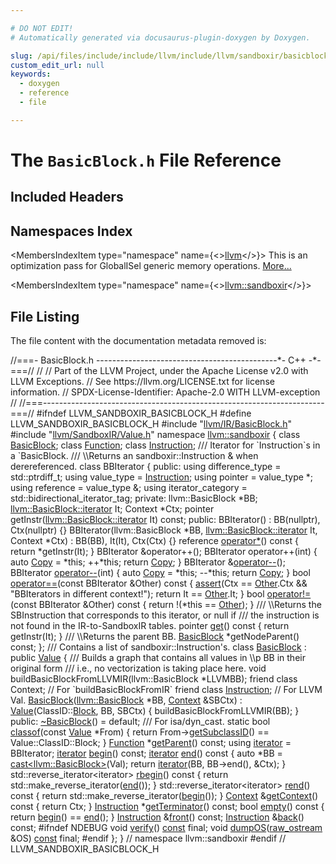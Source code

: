 ```yaml
---

# DO NOT EDIT!
# Automatically generated via docusaurus-plugin-doxygen by Doxygen.

slug: /api/files/include/include/llvm/include/llvm/sandboxir/basicblock-h
custom_edit_url: null
keywords:
  - doxygen
  - reference
  - file

---
```





# The `BasicBlock.h` File Reference

<DoxygenPage pluginConfig={pluginConfig}>



## Included Headers

<IncludesList>
<IncludesListItem
  filePath="llvm/IR/BasicBlock.h"
  permalink="/docs/api/files/include/include/llvm/include/llvm/ir/basicblock-h"
  isLocal="true" />
<IncludesListItem
  filePath="llvm/SandboxIR/Value.h"
  permalink="/docs/api/files/include/include/llvm/include/llvm/sandboxir/value-h"
  isLocal="true" />
</IncludesList>

## Namespaces Index

<MembersIndex>

<MembersIndexItem
  type="namespace"
  name={<><a href="/docs/api/namespaces/llvm">llvm</a></>}>
This is an optimization pass for GlobalISel generic memory operations. <a href="/docs/api/namespaces/llvm/#details">More...</a>
</MembersIndexItem>

<MembersIndexItem
  type="namespace"
  name={<><a href="/docs/api/namespaces/llvm/sandboxir">llvm::sandboxir</a></>}>
</MembersIndexItem>

</MembersIndex>


## File Listing

The file content with the documentation metadata removed is:

<ProgramListing>

<Link id="l00001" /><CodeLine lineNumber="1"><Highlight kind="comment">//===- BasicBlock.h ---------------------------------------------&#42;- C++ -&#42;-===//</Highlight><Highlight kind="normal"></Highlight></CodeLine>
<Link id="l00002" /><CodeLine lineNumber="2"><Highlight kind="normal"></Highlight><Highlight kind="comment">//</Highlight><Highlight kind="normal"></Highlight></CodeLine>
<Link id="l00003" /><CodeLine lineNumber="3"><Highlight kind="normal"></Highlight><Highlight kind="comment">// Part of the LLVM Project, under the Apache License v2.0 with LLVM Exceptions.</Highlight><Highlight kind="normal"></Highlight></CodeLine>
<Link id="l00004" /><CodeLine lineNumber="4"><Highlight kind="normal"></Highlight><Highlight kind="comment">// See https://llvm.org/LICENSE.txt for license information.</Highlight><Highlight kind="normal"></Highlight></CodeLine>
<Link id="l00005" /><CodeLine lineNumber="5"><Highlight kind="normal"></Highlight><Highlight kind="comment">// SPDX-License-Identifier: Apache-2.0 WITH LLVM-exception</Highlight><Highlight kind="normal"></Highlight></CodeLine>
<Link id="l00006" /><CodeLine lineNumber="6"><Highlight kind="normal"></Highlight><Highlight kind="comment">//</Highlight><Highlight kind="normal"></Highlight></CodeLine>
<Link id="l00007" /><CodeLine lineNumber="7"><Highlight kind="normal"></Highlight><Highlight kind="comment">//===----------------------------------------------------------------------===//</Highlight><Highlight kind="normal"></Highlight></CodeLine>
<Link id="l00008" /><CodeLine lineNumber="8"><Highlight kind="normal"></Highlight></CodeLine>
<Link id="l00009" /><CodeLine lineNumber="9"><Highlight kind="normal"></Highlight><Highlight kind="preprocessor">#ifndef LLVM&#95;SANDBOXIR&#95;BASICBLOCK&#95;H</Highlight><Highlight kind="normal"></Highlight></CodeLine>
<Link id="l00010" /><CodeLine lineNumber="10"><Highlight kind="normal"></Highlight><Highlight kind="preprocessor">#define LLVM&#95;SANDBOXIR&#95;BASICBLOCK&#95;H</Highlight><Highlight kind="normal"></Highlight></CodeLine>
<Link id="l00011" /><CodeLine lineNumber="11"><Highlight kind="normal"></Highlight></CodeLine>
<Link id="l00012" /><CodeLine lineNumber="12"><Highlight kind="normal"></Highlight><Highlight kind="preprocessor">#include &quot;<a href="/docs/api/files/include/include/llvm/include/llvm/ir/basicblock-h">llvm/IR/BasicBlock.h</a>&quot;</Highlight><Highlight kind="normal"></Highlight></CodeLine>
<Link id="l00013" /><CodeLine lineNumber="13"><Highlight kind="normal"></Highlight><Highlight kind="preprocessor">#include &quot;<a href="/docs/api/files/include/include/llvm/include/llvm/sandboxir/value-h">llvm/SandboxIR/Value.h</a>&quot;</Highlight><Highlight kind="normal"></Highlight></CodeLine>
<Link id="l00014" /><CodeLine lineNumber="14"><Highlight kind="normal"></Highlight></CodeLine>
<Link id="l00015" /><CodeLine lineNumber="15"><Highlight kind="normal"></Highlight><Highlight kind="keyword">namespace </Highlight><Highlight kind="normal"><a href="/docs/api/namespaces/llvm/sandboxir">llvm::sandboxir</a> &#123;</Highlight></CodeLine>
<Link id="l00016" /><CodeLine lineNumber="16"><Highlight kind="normal"></Highlight></CodeLine>
<Link id="l00017" /><CodeLine lineNumber="17"><Highlight kind="normal"></Highlight><Highlight kind="keyword">class </Highlight><Highlight kind="normal"><a href="/docs/api/namespaces/llvm/sandboxir/#a60f87746e4945fda7ea3d5a983c9b62c">BasicBlock</a>;</Highlight></CodeLine>
<Link id="l00018" /><CodeLine lineNumber="18"><Highlight kind="normal"></Highlight><Highlight kind="keyword">class </Highlight><Highlight kind="normal"><a href="/docs/api/classes/llvm/sandboxir/function">Function</a>;</Highlight></CodeLine>
<Link id="l00019" /><CodeLine lineNumber="19"><Highlight kind="normal"></Highlight><Highlight kind="keyword">class </Highlight><Highlight kind="normal"><a href="/docs/api/classes/llvm/sandboxir/instruction">Instruction</a>;</Highlight></CodeLine>
<Link id="l00020" /><CodeLine lineNumber="20"><Highlight kind="normal"></Highlight><Highlight kind="comment"></Highlight></CodeLine>
<Link id="l00021" /><CodeLine lineNumber="21"><Highlight kind="comment">/// Iterator for &#96;Instruction&#96;s in a &#96;BasicBlock.</Highlight></CodeLine>
<Link id="l00022" /><CodeLine lineNumber="22"><Highlight kind="comment">/// \\Returns an sandboxir::Instruction &amp; when derereferenced.</Highlight><Highlight kind="normal"></Highlight></CodeLine>
<Link id="l00023" /><CodeLine lineNumber="23"><Highlight kind="normal"></Highlight><Highlight kind="keyword">class </Highlight><Highlight kind="normal">BBIterator &#123;</Highlight></CodeLine>
<Link id="l00024" /><CodeLine lineNumber="24"><Highlight kind="normal"></Highlight><Highlight kind="keyword">public</Highlight><Highlight kind="normal">:</Highlight></CodeLine>
<Link id="l00025" /><CodeLine lineNumber="25"><Highlight kind="normal">  </Highlight><Highlight kind="keyword">using </Highlight><Highlight kind="normal">difference&#95;type = std::ptrdiff&#95;t;</Highlight></CodeLine>
<Link id="l00026" /><CodeLine lineNumber="26"><Highlight kind="normal">  </Highlight><Highlight kind="keyword">using </Highlight><Highlight kind="normal">value&#95;type = <a href="/docs/api/namespaces/llvm/sandboxir/#a75d3582b0f0bc7a5123de92ada301e97">Instruction</a>;</Highlight></CodeLine>
<Link id="l00027" /><CodeLine lineNumber="27"><Highlight kind="normal">  </Highlight><Highlight kind="keyword">using </Highlight><Highlight kind="normal">pointer = value&#95;type &#42;;</Highlight></CodeLine>
<Link id="l00028" /><CodeLine lineNumber="28"><Highlight kind="normal">  </Highlight><Highlight kind="keyword">using </Highlight><Highlight kind="normal">reference = value&#95;type &amp;;</Highlight></CodeLine>
<Link id="l00029" /><CodeLine lineNumber="29"><Highlight kind="normal">  </Highlight><Highlight kind="keyword">using </Highlight><Highlight kind="normal">iterator&#95;category = std::bidirectional&#95;iterator&#95;tag;</Highlight></CodeLine>
<Link id="l00030" /><CodeLine lineNumber="30"><Highlight kind="normal"></Highlight></CodeLine>
<Link id="l00031" /><CodeLine lineNumber="31"><Highlight kind="normal"></Highlight><Highlight kind="keyword">private</Highlight><Highlight kind="normal">:</Highlight></CodeLine>
<Link id="l00032" /><CodeLine lineNumber="32"><Highlight kind="normal">  llvm::BasicBlock &#42;BB;</Highlight></CodeLine>
<Link id="l00033" /><CodeLine lineNumber="33"><Highlight kind="normal">  <a href="/docs/api/classes/llvm/basicblock/#a98c0a84a5dfa8bce341c829709f171e5">llvm::BasicBlock::iterator</a> It;</Highlight></CodeLine>
<Link id="l00034" /><CodeLine lineNumber="34"><Highlight kind="normal">  Context &#42;Ctx;</Highlight></CodeLine>
<Link id="l00035" /><CodeLine lineNumber="35"><Highlight kind="normal">  pointer getInstr(<a href="/docs/api/classes/llvm/basicblock/#a98c0a84a5dfa8bce341c829709f171e5">llvm::BasicBlock::iterator</a> It) </Highlight><Highlight kind="keyword">const</Highlight><Highlight kind="normal">;</Highlight></CodeLine>
<Link id="l00036" /><CodeLine lineNumber="36"><Highlight kind="normal"></Highlight></CodeLine>
<Link id="l00037" /><CodeLine lineNumber="37"><Highlight kind="normal"></Highlight><Highlight kind="keyword">public</Highlight><Highlight kind="normal">:</Highlight></CodeLine>
<Link id="l00038" /><CodeLine lineNumber="38"><Highlight kind="normal">  BBIterator() : BB(nullptr), Ctx(nullptr) &#123;&#125;</Highlight></CodeLine>
<Link id="l00039" /><CodeLine lineNumber="39"><Highlight kind="normal">  BBIterator(llvm::BasicBlock &#42;BB, <a href="/docs/api/classes/llvm/basicblock/#a98c0a84a5dfa8bce341c829709f171e5">llvm::BasicBlock::iterator</a> It, Context &#42;Ctx)</Highlight></CodeLine>
<Link id="l00040" /><CodeLine lineNumber="40"><Highlight kind="normal">      : BB(BB), It(It), Ctx(Ctx) &#123;&#125;</Highlight></CodeLine>
<Link id="l00041" /><CodeLine lineNumber="41"><Highlight kind="normal">  reference <a href="/docs/api/namespaces/llvm/#a2366b4a30c90d2207626fb717dfb778d">operator&#42;</a>()</Highlight><Highlight kind="keyword"> const </Highlight><Highlight kind="normal">&#123; </Highlight><Highlight kind="keywordflow">return</Highlight><Highlight kind="normal"> &#42;getInstr(It); &#125;</Highlight></CodeLine>
<Link id="l00042" /><CodeLine lineNumber="42"><Highlight kind="normal">  BBIterator &amp;operator++();</Highlight></CodeLine>
<Link id="l00043" /><CodeLine lineNumber="43"><Highlight kind="normal">  BBIterator operator++(</Highlight><Highlight kind="keywordtype">int</Highlight><Highlight kind="normal">) &#123;</Highlight></CodeLine>
<Link id="l00044" /><CodeLine lineNumber="44"><Highlight kind="normal">    </Highlight><Highlight kind="keyword">auto</Highlight><Highlight kind="normal"> <a href="/docs/api/namespaces/llvm/codeview/#ad37302702bbcf0028581d2655698c27aa5fb63579fc981698f97d55bfecb213ea">Copy</a> = &#42;</Highlight><Highlight kind="keyword">this</Highlight><Highlight kind="normal">;</Highlight></CodeLine>
<Link id="l00045" /><CodeLine lineNumber="45"><Highlight kind="normal">    ++&#42;</Highlight><Highlight kind="keyword">this</Highlight><Highlight kind="normal">;</Highlight></CodeLine>
<Link id="l00046" /><CodeLine lineNumber="46"><Highlight kind="normal">    </Highlight><Highlight kind="keywordflow">return</Highlight><Highlight kind="normal"> <a href="/docs/api/namespaces/llvm/codeview/#ad37302702bbcf0028581d2655698c27aa5fb63579fc981698f97d55bfecb213ea">Copy</a>;</Highlight></CodeLine>
<Link id="l00047" /><CodeLine lineNumber="47"><Highlight kind="normal">  &#125;</Highlight></CodeLine>
<Link id="l00048" /><CodeLine lineNumber="48"><Highlight kind="normal">  BBIterator &amp;<a href="/docs/api/namespaces/llvm/arm/#ad4df32046d01285be0fdb166956103be">operator--</a>();</Highlight></CodeLine>
<Link id="l00049" /><CodeLine lineNumber="49"><Highlight kind="normal">  BBIterator <a href="/docs/api/namespaces/llvm/arm/#ad4df32046d01285be0fdb166956103be">operator--</a>(</Highlight><Highlight kind="keywordtype">int</Highlight><Highlight kind="normal">) &#123;</Highlight></CodeLine>
<Link id="l00050" /><CodeLine lineNumber="50"><Highlight kind="normal">    </Highlight><Highlight kind="keyword">auto</Highlight><Highlight kind="normal"> <a href="/docs/api/namespaces/llvm/codeview/#ad37302702bbcf0028581d2655698c27aa5fb63579fc981698f97d55bfecb213ea">Copy</a> = &#42;</Highlight><Highlight kind="keyword">this</Highlight><Highlight kind="normal">;</Highlight></CodeLine>
<Link id="l00051" /><CodeLine lineNumber="51"><Highlight kind="normal">    --&#42;</Highlight><Highlight kind="keyword">this</Highlight><Highlight kind="normal">;</Highlight></CodeLine>
<Link id="l00052" /><CodeLine lineNumber="52"><Highlight kind="normal">    </Highlight><Highlight kind="keywordflow">return</Highlight><Highlight kind="normal"> <a href="/docs/api/namespaces/llvm/codeview/#ad37302702bbcf0028581d2655698c27aa5fb63579fc981698f97d55bfecb213ea">Copy</a>;</Highlight></CodeLine>
<Link id="l00053" /><CodeLine lineNumber="53"><Highlight kind="normal">  &#125;</Highlight></CodeLine>
<Link id="l00054" /><CodeLine lineNumber="54"><Highlight kind="normal">  </Highlight><Highlight kind="keywordtype">bool</Highlight><Highlight kind="normal"> <a href="/docs/api/files/lib/lib/debuginfo/lib/debuginfo/gsym/mergedfunctionsinfo-cpp/#ad5db311411b09e79fcad62e7cee12e6b">operator==</a>(</Highlight><Highlight kind="keyword">const</Highlight><Highlight kind="normal"> BBIterator &amp;Other)</Highlight><Highlight kind="keyword"> const </Highlight><Highlight kind="normal">&#123;</Highlight></CodeLine>
<Link id="l00055" /><CodeLine lineNumber="55"><Highlight kind="normal">    <a href="/docs/api/files/lib/lib/target/lib/target/amdgpu/silowercontrolflow-cpp/#a4868c5d81c5ccc98c47aeab6244346a0">assert</a>(Ctx == <a href="/docs/api/namespaces/llvm/codeview/#a5998c3d968454cd19d6c0ba8e5331a14a6311ae17c1ee52b36e68aaf4ad066387">Other</a>.Ctx &amp;&amp; </Highlight><Highlight kind="stringliteral">&quot;BBIterators in different context!&quot;</Highlight><Highlight kind="normal">);</Highlight></CodeLine>
<Link id="l00056" /><CodeLine lineNumber="56"><Highlight kind="normal">    </Highlight><Highlight kind="keywordflow">return</Highlight><Highlight kind="normal"> It == <a href="/docs/api/namespaces/llvm/codeview/#a5998c3d968454cd19d6c0ba8e5331a14a6311ae17c1ee52b36e68aaf4ad066387">Other</a>.It;</Highlight></CodeLine>
<Link id="l00057" /><CodeLine lineNumber="57"><Highlight kind="normal">  &#125;</Highlight></CodeLine>
<Link id="l00058" /><CodeLine lineNumber="58"><Highlight kind="normal">  </Highlight><Highlight kind="keywordtype">bool</Highlight><Highlight kind="normal"> <a href="/docs/api/namespaces/llvm/#a2f883c895f4d244f4ed56ed8a8c160c1">operator!=</a>(</Highlight><Highlight kind="keyword">const</Highlight><Highlight kind="normal"> BBIterator &amp;Other)</Highlight><Highlight kind="keyword"> const </Highlight><Highlight kind="normal">&#123; </Highlight><Highlight kind="keywordflow">return</Highlight><Highlight kind="normal"> !(&#42;</Highlight><Highlight kind="keyword">this</Highlight><Highlight kind="normal"> == <a href="/docs/api/namespaces/llvm/codeview/#a5998c3d968454cd19d6c0ba8e5331a14a6311ae17c1ee52b36e68aaf4ad066387">Other</a>); &#125;</Highlight><Highlight kind="comment"></Highlight></CodeLine>
<Link id="l00059" /><CodeLine lineNumber="59"><Highlight kind="comment">  /// \\Returns the SBInstruction that corresponds to this iterator, or null if</Highlight></CodeLine>
<Link id="l00060" /><CodeLine lineNumber="60"><Highlight kind="comment">  /// the instruction is not found in the IR-to-SandboxIR tables.</Highlight><Highlight kind="normal"></Highlight></CodeLine>
<Link id="l00061" /><CodeLine lineNumber="61"><Highlight kind="normal">  pointer <a href="/docs/api/namespaces/llvm/#a73257f51950d9ea50955e3fb9c724a25">get</a>()</Highlight><Highlight kind="keyword"> const </Highlight><Highlight kind="normal">&#123; </Highlight><Highlight kind="keywordflow">return</Highlight><Highlight kind="normal"> getInstr(It); &#125;</Highlight><Highlight kind="comment"></Highlight></CodeLine>
<Link id="l00062" /><CodeLine lineNumber="62"><Highlight kind="comment">  /// \\Returns the parent BB.</Highlight><Highlight kind="normal"></Highlight></CodeLine>
<Link id="l00063" /><CodeLine lineNumber="63"><Highlight kind="normal">  <a href="/docs/api/namespaces/llvm/isd/#a22ea9cec080dd5f4f47ba234c2f59110a8472e46f9e4db168c5610ecdfb05dbaf">BasicBlock</a> &#42;getNodeParent() </Highlight><Highlight kind="keyword">const</Highlight><Highlight kind="normal">;</Highlight></CodeLine>
<Link id="l00064" /><CodeLine lineNumber="64"><Highlight kind="normal">&#125;;</Highlight></CodeLine>
<Link id="l00065" /><CodeLine lineNumber="65"><Highlight kind="normal"></Highlight><Highlight kind="comment"></Highlight></CodeLine>
<Link id="l00066" /><CodeLine lineNumber="66"><Highlight kind="comment">/// Contains a list of sandboxir::Instruction&#39;s.</Highlight><Highlight kind="normal"></Highlight></CodeLine>
<Link id="l00067" /><CodeLine lineNumber="67"><Highlight kind="normal"></Highlight><Highlight kind="keyword">class </Highlight><Highlight kind="normal"><a href="/docs/api/namespaces/llvm/sandboxir/#a60f87746e4945fda7ea3d5a983c9b62c">BasicBlock</a> : </Highlight><Highlight kind="keyword">public</Highlight><Highlight kind="normal"> <a href="/docs/api/classes/llvm/sandboxir/value">Value</a> &#123;</Highlight><Highlight kind="comment"></Highlight></CodeLine>
<Link id="l00068" /><CodeLine lineNumber="68"><Highlight kind="comment">  /// Builds a graph that contains all values in \\p BB in their original form</Highlight></CodeLine>
<Link id="l00069" /><CodeLine lineNumber="69"><Highlight kind="comment">  /// i.e., no vectorization is taking place here.</Highlight><Highlight kind="normal"></Highlight></CodeLine>
<Link id="l00070" /><CodeLine lineNumber="70"><Highlight kind="normal">  </Highlight><Highlight kind="keywordtype">void</Highlight><Highlight kind="normal"> buildBasicBlockFromLLVMIR(llvm::BasicBlock &#42;LLVMBB);</Highlight></CodeLine>
<Link id="l00071" /><CodeLine lineNumber="71"><Highlight kind="normal">  </Highlight><Highlight kind="keyword">friend</Highlight><Highlight kind="normal"> </Highlight><Highlight kind="keyword">class </Highlight><Highlight kind="normal">Context;     </Highlight><Highlight kind="comment">// For &#96;buildBasicBlockFromIR&#96;</Highlight><Highlight kind="normal"></Highlight></CodeLine>
<Link id="l00072" /><CodeLine lineNumber="72" lineLink="/docs/api/namespaces/llvm/sandboxir/#a75d3582b0f0bc7a5123de92ada301e97"><Highlight kind="normal">  </Highlight><Highlight kind="keyword">friend</Highlight><Highlight kind="normal"> </Highlight><Highlight kind="keyword">class </Highlight><Highlight kind="normal"><a href="/docs/api/classes/llvm/sandboxir/instruction">Instruction</a>; </Highlight><Highlight kind="comment">// For LLVM Val.</Highlight><Highlight kind="normal"></Highlight></CodeLine>
<Link id="l00073" /><CodeLine lineNumber="73"><Highlight kind="normal"></Highlight></CodeLine>
<Link id="l00074" /><CodeLine lineNumber="74" lineLink="/docs/api/namespaces/llvm/sandboxir/#a60f87746e4945fda7ea3d5a983c9b62c"><Highlight kind="normal">  <a href="/docs/api/namespaces/llvm/sandboxir/#a60f87746e4945fda7ea3d5a983c9b62c">BasicBlock</a>(<a href="/docs/api/classes/llvm/basicblock">llvm::BasicBlock</a> &#42;BB, <a href="/docs/api/classes/llvm/sandboxir/context">Context</a> &amp;SBCtx)</Highlight></CodeLine>
<Link id="l00075" /><CodeLine lineNumber="75"><Highlight kind="normal">      : <a href="/docs/api/classes/llvm/sandboxir/value">Value</a>(ClassID::<a href="/docs/api/namespaces/llvm/#a0e00fad9c34de40b1e31f3aa6f8e024cae1e4c8c9ccd9fc39c391da4bcd093fb2">Block</a>, BB, SBCtx) &#123;</Highlight></CodeLine>
<Link id="l00076" /><CodeLine lineNumber="76"><Highlight kind="normal">    buildBasicBlockFromLLVMIR(BB);</Highlight></CodeLine>
<Link id="l00077" /><CodeLine lineNumber="77"><Highlight kind="normal">  &#125;</Highlight></CodeLine>
<Link id="l00078" /><CodeLine lineNumber="78"><Highlight kind="normal"></Highlight></CodeLine>
<Link id="l00079" /><CodeLine lineNumber="79"><Highlight kind="normal"></Highlight><Highlight kind="keyword">public</Highlight><Highlight kind="normal">:</Highlight></CodeLine>
<Link id="l00080" /><CodeLine lineNumber="80" lineLink="/docs/api/namespaces/llvm/sandboxir/#a4fa2e264b8b61aea5f867af5a448fd7d"><Highlight kind="normal">  <a href="/docs/api/namespaces/llvm/sandboxir/#a4fa2e264b8b61aea5f867af5a448fd7d">~BasicBlock</a>() = </Highlight><Highlight kind="keywordflow">default</Highlight><Highlight kind="normal">;</Highlight><Highlight kind="comment"></Highlight></CodeLine>
<Link id="l00081" /><CodeLine lineNumber="81"><Highlight kind="comment">  /// For isa/dyn&#95;cast.</Highlight><Highlight kind="normal"></Highlight></CodeLine>
<Link id="l00082" /><CodeLine lineNumber="82" lineLink="/docs/api/namespaces/llvm/sandboxir/#a6fbc33daa780beb81b1ec2326cb716dc"><Highlight kind="normal">  </Highlight><Highlight kind="keyword">static</Highlight><Highlight kind="normal"> </Highlight><Highlight kind="keywordtype">bool</Highlight><Highlight kind="normal"> <a href="/docs/api/namespaces/llvm/sandboxir/#a6fbc33daa780beb81b1ec2326cb716dc">classof</a>(</Highlight><Highlight kind="keyword">const</Highlight><Highlight kind="normal"> <a href="/docs/api/classes/llvm/sandboxir/value">Value</a> &#42;From) &#123;</Highlight></CodeLine>
<Link id="l00083" /><CodeLine lineNumber="83"><Highlight kind="normal">    </Highlight><Highlight kind="keywordflow">return</Highlight><Highlight kind="normal"> From-&gt;<a href="/docs/api/classes/llvm/sandboxir/value/#a27b9af008c6420f3340805e50297f9fb">getSubclassID</a>() == Value::ClassID::Block;</Highlight></CodeLine>
<Link id="l00084" /><CodeLine lineNumber="84"><Highlight kind="normal">  &#125;</Highlight></CodeLine>
<Link id="l00085" /><CodeLine lineNumber="85" lineLink="/docs/api/namespaces/llvm/sandboxir/#a58a3e00f38db391e38a165784cbdd252"><Highlight kind="normal">  <a href="/docs/api/classes/llvm/sandboxir/function">Function</a> &#42;<a href="/docs/api/namespaces/llvm/sandboxir/#a58a3e00f38db391e38a165784cbdd252">getParent</a>() </Highlight><Highlight kind="keyword">const</Highlight><Highlight kind="normal">;</Highlight></CodeLine>
<Link id="l00086" /><CodeLine lineNumber="86" lineLink="/docs/api/namespaces/llvm/sandboxir/#a7f5af8c1ba2e11773efdbf7b6bc0d4e8"><Highlight kind="normal">  </Highlight><Highlight kind="keyword">using </Highlight><Highlight kind="normal"><a href="/docs/api/namespaces/llvm/sandboxir/#a7f5af8c1ba2e11773efdbf7b6bc0d4e8">iterator</a> = BBIterator;</Highlight></CodeLine>
<Link id="l00087" /><CodeLine lineNumber="87" lineLink="/docs/api/namespaces/llvm/sandboxir/#a2fdb10193ae65fe59b4d8df288044864"><Highlight kind="normal">  <a href="/docs/api/namespaces/llvm/sandboxir/#a7f5af8c1ba2e11773efdbf7b6bc0d4e8">iterator</a> <a href="/docs/api/namespaces/llvm/sandboxir/#a2fdb10193ae65fe59b4d8df288044864">begin</a>() </Highlight><Highlight kind="keyword">const</Highlight><Highlight kind="normal">;</Highlight></CodeLine>
<Link id="l00088" /><CodeLine lineNumber="88" lineLink="/docs/api/namespaces/llvm/sandboxir/#a64ac61287490361f2183faf1d7639ee9"><Highlight kind="normal">  <a href="/docs/api/namespaces/llvm/sandboxir/#a7f5af8c1ba2e11773efdbf7b6bc0d4e8">iterator</a> <a href="/docs/api/namespaces/llvm/sandboxir/#a64ac61287490361f2183faf1d7639ee9">end</a>()</Highlight><Highlight kind="keyword"> const </Highlight><Highlight kind="normal">&#123;</Highlight></CodeLine>
<Link id="l00089" /><CodeLine lineNumber="89"><Highlight kind="normal">    </Highlight><Highlight kind="keyword">auto</Highlight><Highlight kind="normal"> &#42;BB = <a href="/docs/api/namespaces/llvm/#ac4fc845f5ed92de63cd4474f128f5fc5">cast&lt;llvm::BasicBlock&gt;</a>(Val);</Highlight></CodeLine>
<Link id="l00090" /><CodeLine lineNumber="90"><Highlight kind="normal">    </Highlight><Highlight kind="keywordflow">return</Highlight><Highlight kind="normal"> <a href="/docs/api/namespaces/llvm/sandboxir/#a7f5af8c1ba2e11773efdbf7b6bc0d4e8">iterator</a>(BB, BB-&gt;end(), &amp;Ctx);</Highlight></CodeLine>
<Link id="l00091" /><CodeLine lineNumber="91"><Highlight kind="normal">  &#125;</Highlight></CodeLine>
<Link id="l00092" /><CodeLine lineNumber="92" lineLink="/docs/api/namespaces/llvm/sandboxir/#a4488d662ff2d89f6e26e128569eb818a"><Highlight kind="normal">  std::reverse&#95;iterator&lt;iterator&gt; <a href="/docs/api/namespaces/llvm/sandboxir/#a4488d662ff2d89f6e26e128569eb818a">rbegin</a>()</Highlight><Highlight kind="keyword"> const </Highlight><Highlight kind="normal">&#123;</Highlight></CodeLine>
<Link id="l00093" /><CodeLine lineNumber="93"><Highlight kind="normal">    </Highlight><Highlight kind="keywordflow">return</Highlight><Highlight kind="normal"> std::make&#95;reverse&#95;iterator(<a href="/docs/api/namespaces/llvm/sandboxir/#a64ac61287490361f2183faf1d7639ee9">end</a>());</Highlight></CodeLine>
<Link id="l00094" /><CodeLine lineNumber="94"><Highlight kind="normal">  &#125;</Highlight></CodeLine>
<Link id="l00095" /><CodeLine lineNumber="95" lineLink="/docs/api/namespaces/llvm/sandboxir/#aa486e62b94b010c0338242cc29abe831"><Highlight kind="normal">  std::reverse&#95;iterator&lt;iterator&gt; <a href="/docs/api/namespaces/llvm/sandboxir/#aa486e62b94b010c0338242cc29abe831">rend</a>()</Highlight><Highlight kind="keyword"> const </Highlight><Highlight kind="normal">&#123;</Highlight></CodeLine>
<Link id="l00096" /><CodeLine lineNumber="96"><Highlight kind="normal">    </Highlight><Highlight kind="keywordflow">return</Highlight><Highlight kind="normal"> std::make&#95;reverse&#95;iterator(<a href="/docs/api/namespaces/llvm/sandboxir/#a2fdb10193ae65fe59b4d8df288044864">begin</a>());</Highlight></CodeLine>
<Link id="l00097" /><CodeLine lineNumber="97"><Highlight kind="normal">  &#125;</Highlight></CodeLine>
<Link id="l00098" /><CodeLine lineNumber="98" lineLink="/docs/api/namespaces/llvm/sandboxir/#a16ef7ef1c4bb934e4d6f5dbd6e5fef6f"><Highlight kind="normal">  <a href="/docs/api/classes/llvm/sandboxir/context">Context</a> &amp;<a href="/docs/api/namespaces/llvm/sandboxir/#a16ef7ef1c4bb934e4d6f5dbd6e5fef6f">getContext</a>()</Highlight><Highlight kind="keyword"> const </Highlight><Highlight kind="normal">&#123; </Highlight><Highlight kind="keywordflow">return</Highlight><Highlight kind="normal"> Ctx; &#125;</Highlight></CodeLine>
<Link id="l00099" /><CodeLine lineNumber="99" lineLink="/docs/api/namespaces/llvm/sandboxir/#aeb5c43906a2888b20c99f839b985e4b9"><Highlight kind="normal">  <a href="/docs/api/classes/llvm/sandboxir/instruction">Instruction</a> &#42;<a href="/docs/api/namespaces/llvm/sandboxir/#aeb5c43906a2888b20c99f839b985e4b9">getTerminator</a>() </Highlight><Highlight kind="keyword">const</Highlight><Highlight kind="normal">;</Highlight></CodeLine>
<Link id="l00100" /><CodeLine lineNumber="100" lineLink="/docs/api/namespaces/llvm/sandboxir/#a0e9cf49b789ff0825ffea99d23afd013"><Highlight kind="normal">  </Highlight><Highlight kind="keywordtype">bool</Highlight><Highlight kind="normal"> <a href="/docs/api/namespaces/llvm/sandboxir/#a0e9cf49b789ff0825ffea99d23afd013">empty</a>()</Highlight><Highlight kind="keyword"> const </Highlight><Highlight kind="normal">&#123; </Highlight><Highlight kind="keywordflow">return</Highlight><Highlight kind="normal"> <a href="/docs/api/namespaces/llvm/sandboxir/#a2fdb10193ae65fe59b4d8df288044864">begin</a>() == <a href="/docs/api/namespaces/llvm/sandboxir/#a64ac61287490361f2183faf1d7639ee9">end</a>(); &#125;</Highlight></CodeLine>
<Link id="l00101" /><CodeLine lineNumber="101" lineLink="/docs/api/namespaces/llvm/sandboxir/#a64f3c8ba33de2ea77b1e18b9adec3735"><Highlight kind="normal">  <a href="/docs/api/classes/llvm/sandboxir/instruction">Instruction</a> &amp;<a href="/docs/api/namespaces/llvm/sandboxir/#a64f3c8ba33de2ea77b1e18b9adec3735">front</a>() </Highlight><Highlight kind="keyword">const</Highlight><Highlight kind="normal">;</Highlight></CodeLine>
<Link id="l00102" /><CodeLine lineNumber="102" lineLink="/docs/api/namespaces/llvm/sandboxir/#ac987c71f858c58eb41d44f0288e6d544"><Highlight kind="normal">  <a href="/docs/api/classes/llvm/sandboxir/instruction">Instruction</a> &amp;<a href="/docs/api/namespaces/llvm/sandboxir/#ac987c71f858c58eb41d44f0288e6d544">back</a>() </Highlight><Highlight kind="keyword">const</Highlight><Highlight kind="normal">;</Highlight></CodeLine>
<Link id="l00103" /><CodeLine lineNumber="103"><Highlight kind="normal"></Highlight></CodeLine>
<Link id="l00104" /><CodeLine lineNumber="104"><Highlight kind="normal"></Highlight><Highlight kind="preprocessor">#ifndef NDEBUG</Highlight><Highlight kind="normal"></Highlight></CodeLine>
<Link id="l00105" /><CodeLine lineNumber="105" lineLink="/docs/api/namespaces/llvm/sandboxir/#ab39f6204e12520524b61f0b8df84360e"><Highlight kind="normal">  </Highlight><Highlight kind="keywordtype">void</Highlight><Highlight kind="normal"> <a href="/docs/api/namespaces/llvm/sandboxir/#ab39f6204e12520524b61f0b8df84360e">verify</a>() <a href="/docs/api/files/lib/lib/target/lib/target/aarch64/aarch64promoteconstant-cpp/#a90f8350fecae261c25be85d38b451bff">const</a> final;</Highlight></CodeLine>
<Link id="l00106" /><CodeLine lineNumber="106" lineLink="/docs/api/namespaces/llvm/sandboxir/#aaf8e099af367077208606316ecceb9db"><Highlight kind="normal">  </Highlight><Highlight kind="keywordtype">void</Highlight><Highlight kind="normal"> <a href="/docs/api/namespaces/llvm/sandboxir/#aaf8e099af367077208606316ecceb9db">dumpOS</a>(<a href="/docs/api/classes/llvm/raw-ostream">raw&#95;ostream</a> &amp;OS) <a href="/docs/api/files/lib/lib/target/lib/target/aarch64/aarch64promoteconstant-cpp/#a90f8350fecae261c25be85d38b451bff">const</a> final;</Highlight></CodeLine>
<Link id="l00107" /><CodeLine lineNumber="107"><Highlight kind="normal"></Highlight><Highlight kind="preprocessor">#endif</Highlight><Highlight kind="normal"></Highlight></CodeLine>
<Link id="l00108" /><CodeLine lineNumber="108"><Highlight kind="normal">&#125;;</Highlight></CodeLine>
<Link id="l00109" /><CodeLine lineNumber="109"><Highlight kind="normal"></Highlight></CodeLine>
<Link id="l00110" /><CodeLine lineNumber="110"><Highlight kind="normal">&#125; </Highlight><Highlight kind="comment">// namespace llvm::sandboxir</Highlight><Highlight kind="normal"></Highlight></CodeLine>
<Link id="l00111" /><CodeLine lineNumber="111"><Highlight kind="normal"></Highlight></CodeLine>
<Link id="l00112" /><CodeLine lineNumber="112"><Highlight kind="normal"></Highlight><Highlight kind="preprocessor">#endif </Highlight><Highlight kind="comment">// LLVM&#95;SANDBOXIR&#95;BASICBLOCK&#95;H</Highlight><Highlight kind="normal"></Highlight></CodeLine>

</ProgramListing>


</DoxygenPage>
